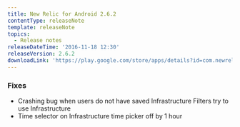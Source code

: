 ```yaml
---
title: New Relic for Android 2.6.2
contentType: releaseNote
template: releaseNote
topics:
  - Release notes
releaseDateTime: '2016-11-18 12:30'
releaseVersion: 2.6.2
downloadLink: 'https://play.google.com/store/apps/details?id=com.newrelic.rpm'
---
```


### Fixes

* Crashing bug when users do not have saved Infrastructure Filters try to use Infrastructure
* Time selector on Infrastructure time picker off by 1 hour
